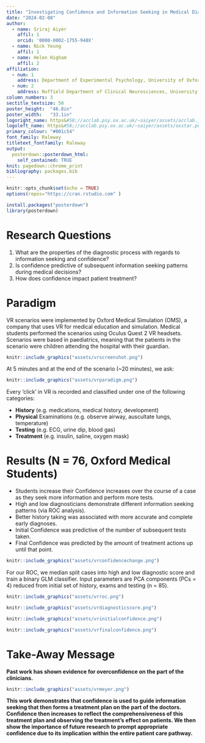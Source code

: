 ```yaml
---
title: "Investigating Confidence and Information Seeking in Medical Diagnoses using Virtual Reality"
date: "2024-02-08"
author:
  - name: Sriraj Aiyer
    affil: 1
    orcid: '0000-0002-1755-948X'
  - name: Nick Yeung
    affil: 1
  - name: Helen Higham
    affil: 2
affiliation:
  - num: 1
    address: Department of Experimental Psychology, University of Oxford
  - num: 2
    address: Nuffield Department of Clinical Neurosciences, University of Oxford
column_numbers: 3
sectitle_textsize: 50
poster_height:	"46.8in"
poster_width:	"33.1in"
logoright_name: https&#58;//acclab.psy.ox.ac.uk/~saiyer/assets/acclab.jpg
logoleft_name: https&#58;//acclab.psy.ox.ac.uk/~saiyer/assets/oxstar.png
primary_colour: "#001c54"
font_family: Raleway
titletext_fontfamily: Raleway
output: 
  posterdown::posterdown_html:
    self_contained: TRUE
knit: pagedown::chrome_print
bibliography: packages.bib
---
```


```r
knitr::opts_chunk$set(echo = TRUE)
options(repos="https://cran.rstudio.com" )
```

```r

install.packages("posterdown")
library(posterdown)

```


# Research Questions

1. What are the properties of the diagnostic process with regards to information seeking and confidence?
2. Is confidence predictive of subsequent information seeking patterns during medical decisions?
3. How does confidence impact patient treatment?

# Paradigm

VR scenarios were implemented by Oxford Medical Simulation (OMS), a company that uses VR for medical education and simulation. Medical students performed the scenarios using Oculus Quest 2 VR headsets. Scenarios were based in paediatrics, meaning that the patients in the scenario were children attending the hospital with their guardian.

```r
knitr::include_graphics("assets/vrscreenshot.png")
```

At 5 minutes and at the end of the scenario (~20 minutes), we ask:

```r
knitr::include_graphics("assets/vrparadigm.png")
```

Every 'click' in VR is recorded and classified under one of the following categories: 

- **History** (e.g. medications, medical history, development)
- **Physical** Examinations (e.g. observe airway, auscultate lungs, temperature)
- **Testing** (e.g. ECG, urine dip, blood gas)
- **Treatment** (e.g. insulin, saline, oxygen mask)

# Results (N = 76, Oxford Medical Students)

- Students increase their Confidence increases over the course of a case as they seek more information and perform more tests.
- High and low diagnosticians demonstrate different information seeking patterns (via ROC analysis).
- Better history taking was associated with more accurate and complete early diagnoses.
- Initial Confidence was predictive of the number of subsequent tests taken.
- Final Confidence was predicted by the amount of treatment actions up until that point.

```r
knitr::include_graphics("assets/vrconfidencechange.png")
```

For our ROC, we median split cases into high and low diagnostic score and train a binary GLM classifier. Input parameters are PCA components (PCs = 4) reduced from initial set of history, exams and testing (n = 85).

```r
knitr::include_graphics("assets/vrroc.png")
```

```r
knitr::include_graphics("assets/vrdiagnosticscore.png")
```

```r
knitr::include_graphics("assets/vrinitialconfidence.png")
```

```r
knitr::include_graphics("assets/vrfinalconfidence.png")
```

# Take-Away Message

**Past work has shown evidence for overconfidence on the part of the clinicians.**

```r
knitr::include_graphics("assets/vrmeyer.png")
```

**This work demonstrates that confidence is used to guide information seeking that then forms a treatment plan on the part of the doctors. Confidence then increases to reflect the comprehensiveness of this treatment plan and observing the treatment's effect on patients. We then show the importance of future research to prompt appropriate confidence due to its implication within the entire patient care pathway.**
